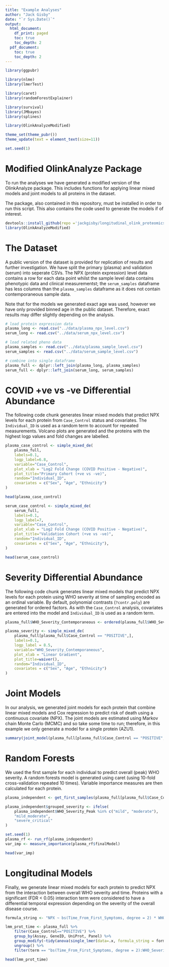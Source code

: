 ```yaml
---
title: "Example Analyses"
author: "Jack Gisby"
date: "`r Sys.Date()`"
output:
  html_document:
    df_print: paged
    toc: true
    toc_depth: 2
  pdf_document: 
    toc: true
    toc_depth: 2
---
```


```r
library(ggpubr)

library(nlme)
library(lmerTest)

library(caret)
library(randomForestExplainer)

library(survival)
library(JMbayes)
library(splines)

library(OlinkAnalyzeModified)

theme_set(theme_pubr())
theme_update(text = element_text(size=11))

set.seed(1)
```

# Modified OlinkAnalyze Package

To run the analyses we have generated a modified version of the OlinkAnalyze package.
This includes functions for applying linear mixed models and joint models to all
proteins in the dataset. 

The package, also contained in this repository, must be installed in order to run this
script. This also contains the code used to generate the models if of interest.

```r
devtools::install_github(repo ='jackgisby/longitudinal_olink_proteomics/OlinkAnalyze_Modified')
library(OlinkAnalyzeModified)
```

# The Dataset

A public version of the dataset is provided for replication of results and further
investigation. We have split the primary (plasma) and validation (serum) into
seperate CSVs. The NPX (protein expression) level data contains a row for each data point whilst the
sample level data contains phenotypic data and clinical measurementst; the `serum_samples` 
dataframe has less columns than the `plasma_samples` dataframe as it does not 
contain contemporaneous sample data. 

Note that for the models we generated exact age was used, however we have only
provided binned age in the public dataset. Therefore, exact results may differ
slightly depending on the analysis.

```r
# load protein expression data
plasma_long <- read.csv("../data/plasma_npx_level.csv")
serum_long <- read.csv("../data/serum_npx_level.csv")

# load related pheno data
plasma_samples <- read.csv("../data/plasma_sample_level.csv")
serum_samples <- read.csv("../data/serum_sample_level.csv")

# combine into single dataframe
plasma_full <- dplyr::left_join(plasma_long, plasma_samples)
serum_full <- dplyr::left_join(serum_long, serum_samples)
```


# COVID +ve vs -ve Differential Abundance

The following code chunk generates linear mixed models that predict NPX levels for
each protein from `Case_Control` status and covariates. The `Individual_ID` is used
as a random term to account for repeated measurements. Volcano plots are generated
and the proteins with the highest logp values and fold changes are labelled.

```r
plasma_case_control <- simple_mixed_de(
    plasma_full, 
    labels=0.1, 
    logp_label=6.8,             
    variable="Case_Control",       
    plot_xlab = "Log2 Fold Change (COVID Positive - Negative)", 
    plot_title="Primary Cohort (+ve vs -ve)",
    random="Individual_ID",
    covariates = c("Sex", "Age", "Ethnicity")
)

head(plasma_case_control)

serum_case_control <- simple_mixed_de(
    serum_full, 
    labels=0.1, 
    logp_label=7,
    variable="Case_Control", 
    plot_xlab = "Log2 Fold Change (COVID Positive - Negative)", 
    plot_title="Validation Cohort (+ve vs -ve)",
    random="Individual_ID",
    covariates = c("Sex", "Age", "Ethnicity"),
)

head(serum_case_control)
```

# Severity Differential Abundance

The following code chunk generates linear mixed models that predict NPX levels for
each protein using WHO severity at time of sampling encoded as an ordinal variable. 
By default, polynomial contrasts (`?contr.poly`) are generated for ordered factors. 
As with the `Case_Control` analysis, covariates are entered into
the model and `Individual_ID` is used as a random term. 

```r
plasma_full$WHO_Severity_Contemporaneous <- ordered(plasma_full$WHO_Severity_Contemporaneous, c("NEGATIVE", "mild", "moderate", "severe", "critical"))

plasma_severity <- simple_mixed_de(
    plasma_full[plasma_full$Case_Control == "POSITIVE",], 
    labels=0.1, 
    logp_label = 8.5,
    variable="WHO_Severity_Contemporaneous",
    plot_xlab = "Linear Gradient", 
    plot_title=waiver(),
    random="Individual_ID",
    covariates = c("Sex", "Age", "Ethnicity")
)
```

# Joint Models

In our analysis, we generated joint models for each protein that combine 
linear mixed models and Cox regression to predict risk of death using a 
continuous covariate (NPX). The joint models are estimated using Markov chain
Monte Carlo (MCMC) and so take some time to run; therefore, in this example we
only generate a model for a single protein (AZU1).

```r
summary(joint_model(plasma_full[plasma_full$Case_Control == "POSITIVE",], "AZU1"))
```

# Random Forests

We used the first sample for each individual to predict overall (peak) WHO severity. 
A random forests model is generated using caret (using 10-fold cross-validation repeated
10 times). Variable importance measures are then calculated for each protein.

```r
plasma_independent <- get_first_samples(plasma_full[plasma_full$Case_Control == "POSITIVE",])

plasma_independent$grouped_severity <- ifelse(
    plasma_independent$WHO_Severity_Peak %in% c("mild", "moderate"), 
    "mild_moderate", 
    "severe_critical"
)

set.seed(1)
plasma_rf <- run_rf(plasma_independent)
var_imp <- measure_importance(plasma_rf$finalModel)

head(var_imp)
```

# Longitudinal Models

Finally, we generate linear mixed models for each protein to predict NPX from
the interaction between overall WHO severity and time. Proteins with a significant
(FDR < 0.05) interaction term were considered to have a differential temporal
expression depending on the severity of the overall disease course. 

```r
formula_string <- "NPX ~ bs(Time_From_First_Symptoms, degree = 2) * WHO_Severity_Peak + Age + Sex + Ethnicity + (bs(Time_From_First_Symptoms, degree = 2) | Individual_ID)"

lmm_prot_time <- plasma_full %>% 
    filter(Case_Control=="POSITIVE") %>%
    group_by(Assay, GeneID, UniProt, Panel) %>%
    group_modify(~tidy(anova(single_lmer(data=.x, formula_string = formula_string)))) %>%
    ungroup() %>%
    filter(term == "bs(Time_From_First_Symptoms, degree = 2):WHO_Severity_Peak")

head(lmm_prot_time)
```
